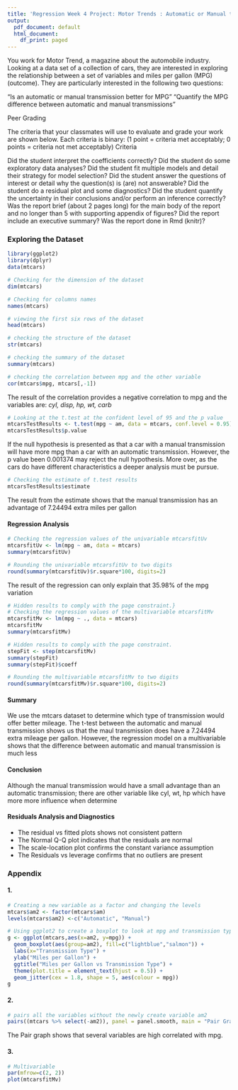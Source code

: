 ---
title: 'Regression Week 4 Project: Motor Trends : Automatic or Manual transmission?'
output:
  pdf_document: default
  html_document:
    df_print: paged
---



You work for Motor Trend, a magazine about the automobile industry. Looking at a data set of a collection of cars, they are interested in exploring the relationship between a set of variables and miles per gallon (MPG) (outcome). They are particularly interested in the following two questions:

“Is an automatic or manual transmission better for MPG”
"Quantify the MPG difference between automatic and manual transmissions"  


Peer Grading

The criteria that your classmates will use to evaluate and grade your work are shown below.
Each criteria is binary: (1 point = criteria met acceptably; 0 points = criteria not met acceptably)
Criteria

Did the student interpret the coefficients correctly?
Did the student do some exploratory data analyses?
Did the student fit multiple models and detail their strategy for model selection?
Did the student answer the questions of interest or detail why the question(s) is (are) not answerable?
Did the student do a residual plot and some diagnostics?
Did the student quantify the uncertainty in their conclusions and/or perform an inference correctly?
Was the report brief (about 2 pages long) for the main body of the report and no longer than 5 with supporting appendix of figures?
Did the report include an executive summary?
Was the report done in Rmd (knitr)? 


### Exploring the Dataset

```{r, message=FALSE, warning=FALSE}
library(ggplot2)
library(dplyr)
data(mtcars)
```



```{r, warning=FALSE}
# Checking for the dimension of the dataset
dim(mtcars)
```

```{r, warning=FALSE}
# Checking for columns names
names(mtcars)
```



```{r}
# viewing the first six rows of the dataset
head(mtcars)
```


```{r}
# checking the structure of the dataset
str(mtcars)
```

```{r}
# checking the summary of the dataset
summary(mtcars)
```


```{r}
# checking the correlation between mpg and the other variable
cor(mtcars$mpg, mtcars[,-1])
```

The result of the correlation provides a negative correlation to mpg and the variables are:
*cyl, disp, hp, wt, carb*


```{r}
# Looking at the t.test at the confident level of 95 and the p value
mtcarsTestResults <- t.test(mpg ~ am, data = mtcars, conf.level = 0.95)
mtcarsTestResults$p.value
```

If the null hypothesis is presented as that a car with a manual transmission will have more mpg than a car with an automatic transmission. However, the p value been 0.001374 may reject the null hypothesis. More over, as the cars do have different characteristics a deeper analysis must be pursue.

```{r}
# Checking the estimate of t.test results
mtcarsTestResults$estimate
```

The result from the estimate shows that the manual transmission has an advantage of 7.24494 extra miles per gallon  


#### Regression Analysis

```{r}
# Checking the regression values of the univariable mtcarsfitUv
mtcarsfitUv <- lm(mpg ~ am, data = mtcars)
summary(mtcarsfitUv)
```

```{r}
# Rounding the univariable mtcarsfitUv to two digits
round(summary(mtcarsfitUv)$r.square*100, digits=2)
```

The result of the regression can only explain that 35.98% of the mpg variation

```{r, results='hide'}
# Hidden results to comply with the page constraint.}
# Checking the regression values of the multivariable mtcarsfitMv
mtcarsfitMv <- lm(mpg ~ ., data = mtcars)
mtcarsfitMv
summary(mtcarsfitMv)
```

 
```{r, results='hide'}
# Hidden results to comply with the page constraint.
stepFit <- step(mtcarsfitMv)
summary(stepFit)
summary(stepFit)$coeff

```


```{r}
# Rounding the multivariable mtcarsfitMv to two digits
round(summary(mtcarsfitMv)$r.square*100, digits=2)
```

#### Summary

We use the mtcars dataset to determine which type of transmission would offer better mileage.
The t-test between the automatic and manual transmission shows us that the maul transmission does have a 7.24494 extra mileage per gallon.
However, the regression model on a multivariable shows that the difference between automatic and manual transmission is much less 

#### Conclusion

Although the manual transmission would have a small advantage than an automatic transmission; there are other variable like cyl, wt, hp which have more more influence when determine

#### Residuals Analysis and Diagnostics

- The residual vs fitted plots shows not consistent pattern
- The Normal Q-Q plot indicates that the residuals are normal
- The scale-location plot confirms the constant variance assumption
- The Residuals vs leverage confirms that no outliers are present

### Appendix

#### 1. 

```{r}
# Creating a new variable as a factor and changing the levels
mtcars$am2 <- factor(mtcars$am)
levels(mtcars$am2) <-c("Automatic", "Manual")

# Using ggplot2 to create a boxplot to look at mpg and transmission type distribution
g <- ggplot(mtcars,aes(x=am2, y=mpg)) +
  geom_boxplot(aes(group=am2), fill=c("lightblue","salmon")) +
  labs(x="Transmission Type") +
  ylab("Miles per Gallon") +
  ggtitle("Miles per Gallon vs Transmission Type") +
  theme(plot.title = element_text(hjust = 0.5)) + 
  geom_jitter(cex = 1.8, shape = 5, aes(colour = mpg))
g
```

#### 2. 

```{r}
# pairs all the variables without the newly create variable am2
pairs((mtcars %>% select(-am2)), panel = panel.smooth, main = "Pair Graph of mtcars")
```

The Pair graph shows that several variables are high correlated with mpg.

#### 3.  


```{r}
# Multivariable
par(mfrow=c(2, 2))
plot(mtcarsfitMv)
```

